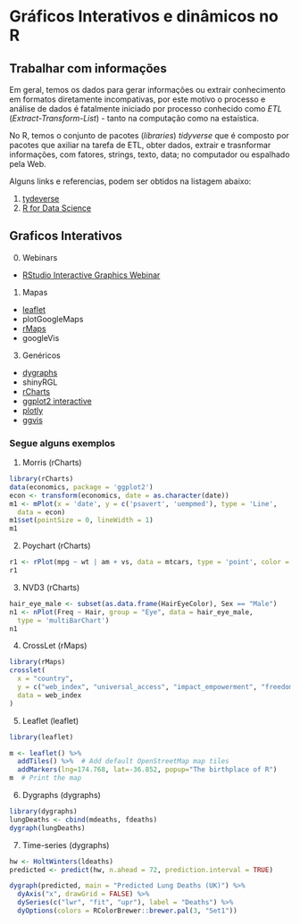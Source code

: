 # Gráficos Interativos e dinâmicos no R {#graph_dyn}

<script src=https://cdn.datacamp.com/datacamp-light-latest.min.js></script>

## Trabalhar com informações

Em geral, temos os dados para gerar informações ou extrair conhecimento em formatos diretamente incompativas, por este motivo o processo e análise de dados é fatalmente iniciado por processo conhecido como *ETL* (_Extract-Transform-List_) - tanto na computação como na estaística.

No R, temos o conjunto de pacotes (_libraries_) *tidyverse* que é composto por pacotes que axiliar na tarefa de ETL, obter dados, extrair e trasnformar informações, com fatores, strings, texto, data; no computador ou espalhado pela Web.

Alguns links e referencias, podem ser obtidos na listagem abaixo:

1. [tydeverse](http://tidyverse.org)
2. [R for Data Science](http://r4ds.had.co.nz/)

## Graficos Interativos

0. Webinars

  - [RStudio Interactive Graphics Webinar](https://www.rstudio.com/resources/webinars/interactive-graphics-with-shiny/)

1. Mapas
  - [leaflet](https://rstudio.github.io/leaflet/)
  - plotGoogleMaps
  - [rMaps](https://github.com/ramnathv/rMaps)
  - googleVis

3. Genéricos
  - [dygraphs](https://rstudio.github.io/dygraphs/)
  - shinyRGL
  - [rCharts](https://github.com/ramnathv/rCharts)
  - [ggplot2 interactive](https://blog.rstudio.org/2015/06/16/shiny-0-12-interactive-plots-with-ggplot2/)
  - [plotly](https://github.com/ropensci/plotly)
  - [ggvis](http://ggvis.rstudio.com/)


### Segue alguns exemplos

1. Morris (rCharts)

```r
library(rCharts)
data(economics, package = 'ggplot2')
econ <- transform(economics, date = as.character(date))
m1 <- mPlot(x = 'date', y = c('psavert', 'uempmed'), type = 'Line',
  data = econ)
m1$set(pointSize = 0, lineWidth = 1)
m1
```

2. Poychart (rCharts)

```r
r1 <- rPlot(mpg ~ wt | am + vs, data = mtcars, type = 'point', color = 'gear')
r1
```


3. NVD3 (rCharts)

```r
hair_eye_male <- subset(as.data.frame(HairEyeColor), Sex == "Male")
n1 <- nPlot(Freq ~ Hair, group = "Eye", data = hair_eye_male, 
  type = 'multiBarChart')
n1
```


4. CrossLet (rMaps)

```r
library(rMaps)
crosslet(
  x = "country", 
  y = c("web_index", "universal_access", "impact_empowerment", "freedom_openness"),
  data = web_index
)
```

5. Leaflet (leaflet)

```r
library(leaflet)

m <- leaflet() %>%
  addTiles() %>%  # Add default OpenStreetMap map tiles
  addMarkers(lng=174.768, lat=-36.852, popup="The birthplace of R")
m  # Print the map
```

6. Dygraphs (dygraphs)

```r
library(dygraphs)
lungDeaths <- cbind(mdeaths, fdeaths)
dygraph(lungDeaths)
```

7. Time-series (dygraphs)

```r
hw <- HoltWinters(ldeaths)
predicted <- predict(hw, n.ahead = 72, prediction.interval = TRUE)

dygraph(predicted, main = "Predicted Lung Deaths (UK)") %>%
  dyAxis("x", drawGrid = FALSE) %>%
  dySeries(c("lwr", "fit", "upr"), label = "Deaths") %>%
  dyOptions(colors = RColorBrewer::brewer.pal(3, "Set1"))
```


